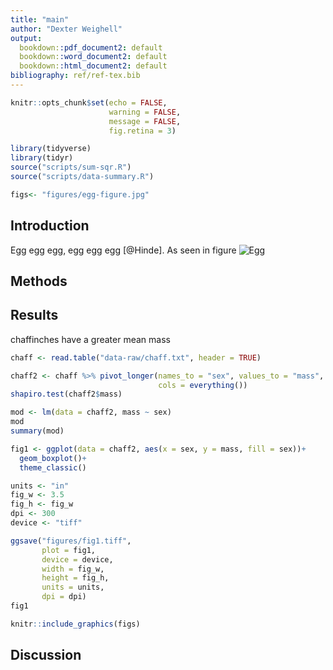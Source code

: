 ```yaml
---
title: "main"
author: "Dexter Weighell"
output:
  bookdown::pdf_document2: default
  bookdown::word_document2: default
  bookdown::html_document2: default
bibliography: ref/ref-tex.bib
---
```


```r
knitr::opts_chunk$set(echo = FALSE, 
                      warning = FALSE,
                      message = FALSE,
                      fig.retina = 3)
```

```r
library(tidyverse)
library(tidyr)
source("scripts/sum-sqr.R")
source("scripts/data-summary.R")
```

```r
figs<- "figures/egg-figure.jpg"
```


## **Introduction**

Egg egg egg, egg egg egg [@Hinde]. As seen in figure ![Egg](figures/egg-figures.jpg)

## **Methods**

## **Results**
chaffinches have a greater mean mass

``` r

chaff <- read.table("data-raw/chaff.txt", header = TRUE)

chaff2 <- chaff %>% pivot_longer(names_to = "sex", values_to = "mass", 
                                 cols = everything())
shapiro.test(chaff2$mass)

mod <- lm(data = chaff2, mass ~ sex)
mod
summary(mod)

fig1 <- ggplot(data = chaff2, aes(x = sex, y = mass, fill = sex))+
  geom_boxplot()+
  theme_classic()

units <- "in"  
fig_w <- 3.5
fig_h <- fig_w
dpi <- 300
device <- "tiff" 

ggsave("figures/fig1.tiff",
       plot = fig1,
       device = device,
       width = fig_w,
       height = fig_h,
       units = units,
       dpi = dpi)
fig1
```

```r
knitr::include_graphics(figs)
```

## **Discussion**
